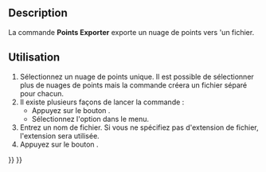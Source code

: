 <languages/>

{{Docnav/fr
|[[Points_Import/fr|Importer]]
|[[Points_Convert/fr|Convertir]]
|[[Points_Workbench/fr|Atelier Points]]
|IconL=Points_Import.svg
|IconR=Points_Convert.svg
|IconC=Workbench_Points.svg
}}

{{GuiCommand/fr
|Name=Points Export
|Name/fr=Points Exporter
|MenuLocation=Points → Exporter les points...
|Workbenches=[[Points_Workbench/fr|Points]]
|SeeAlso=[[Import_Export/fr|Import Export]]
}}

==Description==

La commande '''Points Exporter''' exporte un nuage de points vers 'un fichier.

<span id="Usage"></span>
==Utilisation==

# Sélectionnez un nuage de points unique. Il est possible de sélectionner plus de nuages de points mais la commande créera un fichier séparé pour chacun.
# Il existe plusieurs façons de lancer la commande :
#* Appuyez sur le bouton {{Button|[[Image:Points_Export.svg|16px]] [[Points_Export/fr|Exporter les points...]]}}.
#* Sélectionnez l'option {{MenuCommand|Points → [[Image:Points_Export.svg|16px]] Exporter les points...}} dans le menu.
# Entrez un nom de fichier. Si vous ne spécifiez pas d'extension de fichier, l'extension {{FileName|.asc}} sera utilisée.
# Appuyez sur le bouton {{Button|Enregistrer}}.


{{Docnav/fr
|[[Points_Import/fr|Importer]]
|[[Points_Convert/fr|Convertir]]
|[[Points_Workbench/fr|Atelier Points]]
|IconL=Points_Import.svg
|IconR=Points_Convert.svg
|IconC=Workbench_Points.svg
}}

{{Points Tools navi{{#translation:}}}}
{{Userdocnavi{{#translation:}}}}